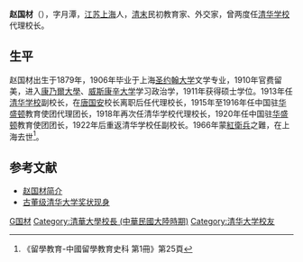 {{Infobox_Person
| name = 赵国材
|image=Zhao Guocai.jpg
|box_width=230px
|occupation=
| period =
|birth_name=
| other_names =
| Sex =男
|birth_date= 1879年
|birth_place= [[江苏|江苏]][[上海|上海]]
|death_date=1879年
|death_place=1966年
| nationality ={{QING}}<br/>{{ROC}}
| residence =
| party =
| religion =
| spouse =
| relatives =
|education=
| past =
| work =
|awards=
}}
'''赵国材'''（{{bd|1879年||1966年||catIdx=Zhao赵}}），字月潭，[[江苏|江苏]][[上海|上海]]人，[[清末|清末]]民初教育家、外交家，曾两度任[[清华学校|清华学校]]代理校长。

==生平==
赵国材出生于1879年，1906年毕业于上海[[圣约翰大学_(上海)|圣约翰大学]]文学专业，1910年官费留美，进入[[康乃爾大學|康乃爾大學]]、[[威斯康辛大学|威斯康辛大学]]学习政治学，1911年获得硕士学位。1913年任[[清华学校|清华学校]]副校长，在[[唐国安|唐国安]]校长离职后任代理校长，1915年至1916年任中国驻[[华盛顿|华盛顿]]教育使团代理团长，1918年再次任清华学校代理校长，1920年任中国驻[[华盛顿|华盛顿]]教育使团团长，1922年后重返清华学校任副校长。1966年蒙[[紅衛兵|紅衛兵]]之難，在上海去世<ref>《留學教育-中國留學教育史科 第1冊》第25頁</ref>。

==参考文献==
{{Reflist}}
* [http://www.lib.sju.edu.tw/school_history/stjohn5-1-19.asp 赵国材简介] {{Wayback|url=http://www.lib.sju.edu.tw/school_history/stjohn5-1-19.asp |date=20190904215338 }}
*[http://www.cangdian.com/Doc/CangNews/html/060831063534.html 古董级清华大学奖状现身] {{Wayback|url=http://www.cangdian.com/Doc/CangNews/html/060831063534.html |date=20191101161103 }}
{{清华大学|nocat}}
{{s-start}}
{{s-edu}}
{{s-before|[[唐国安|唐国安]]<br><small>(正任)</small>}}
{{s-ttl|title=[[清华学校|清华学校]]代理校长|years=1913年8月 - 1913年10月}}
{{s-after|[[周诒春|周诒春]]<br><small>(正任)</small>}}
{{s-before|[[周诒春|周诒春]]<br><small>(正任)</small>}}
{{s-ttl|title=[[清华学校|清华学校]]代理校长|years=1918年1月 - 1918年7月}}
{{s-after|[[张煜全|张煜全]]<br><small>(正任)</small>}}
{{end}}
{{DEFAULTSORT:Z赵国材}}
[[Category:赵姓|G国材]]
[[Category:清華大學校長_(中華民國大陸時期)|Category:清華大學校長 (中華民國大陸時期)]]
[[Category:清华大学校友|Category:清华大学校友]]